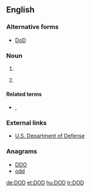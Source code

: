 {{also|dod|död|død}}
==English==

===Alternative forms===
* [[DoD]]

===Noun===
{{en-noun|?}}

# {{initialism of|[[date|Date]] of [[death|Death]]}}
# {{US|military}} {{initialism of|w:Department of Defense|Department of Defense}}

====Related terms====
* {{sense|military}} {{l/en|DND}}, {{l/en|MOD}}

===External links===
* [http://www.defenselink.mil/ U.S. Department of Defense]

===Anagrams===
* [[DDO#English|DDO]] 
* [[odd#English|odd]]

[[de:DOD]]
[[et:DOD]]
[[hu:DOD]]
[[tr:DOD]]